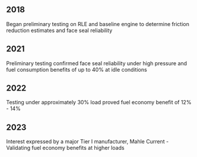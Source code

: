 ## 2018

Began preliminary testing on RLE and baseline engine to determine friction reduction estimates and face seal reliability

## 2021

Preliminary testing confirmed face seal reliability under high pressure and fuel consumption benefits of up to 40% at idle conditions

## 2022

Testing under approximately 30% load proved fuel economy benefit of 12% - 14%

## 2023

Interest expressed by a major Tier I manufacturer, Mahle
Current - Validating fuel economy benefits at higher loads